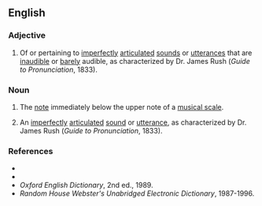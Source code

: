 ==English==

===Adjective===
{{en-adj|-}}

#{{context|phonetics|dated}} Of or pertaining to [[imperfect]]ly [[articulate]]d [[sound]]s or [[utterance]]s that are [[inaudible]] or [[barely]] audible, as characterized by Dr. James Rush (''Guide to Pronunciation'', 1833).

===Noun===
{{en-noun}}
#{{music}} The [[note]] immediately below the upper note of a [[musical scale]].
#{{context|phonetics|dated}} An [[imperfect]]ly [[articulate]]d [[sound]] or [[utterance]], as characterized by Dr. James Rush (''Guide to Pronunciation'', 1833).

===References===
*{{R:Webster 1913}}
*{{R:Dictionary.com}}
*''Oxford English Dictionary'', 2nd ed., 1989.
*''Random House Webster's Unabridged Electronic Dictionary'', 1987-1996.